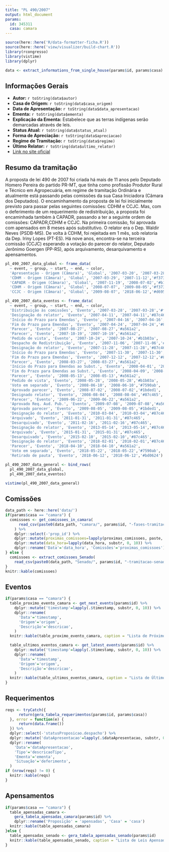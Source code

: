 ```yaml
---
title: "PL 490/2007"
output: html_document
params:
  id: 345311
  casa: camara
---
```


```r
source(here::here('R/data-formatter-ficha.R'))
source(here::here('view/visualizer/build-chart.R'))
library(rcongresso)
library(vistime)
library(dplyr)

data <- extract_informations_from_single_house(params$id, params$casa)
```

## Informações Gerais
- **Autor:** `r toString(data$autor)`
- **Casa de Origem:** `r toString(data$casa_origem)`
- **Data de Apresentação:** `r toString(data$data_apresentacao)`
- **Ementa:** `r toString(data$ementa)`
- **Explicação da Ementa:** Estabelece que as terras indígenas serão demarcadas através de leis.
- **Status Atual:** `r toString(data$status_atual)`
- **Forma de Apreciação:** `r toString(data$apreciacao)`
- **Regime de Tramitação:** `r toString(data$regime)`
- **Último Relator:** `r toString(data$ultimo_relator)`
- [Link no site oficial](http://www.camara.gov.br/proposicoesWeb/fichadetramitacao?idProposicao=`r params$id`)

## Resumo da tramitação
A proposta de lei 490 de 2007 foi criada há mais de 11 anos pelo Deputado Homero Pereira do partido PR-MT, que tinha como profissão Produtor Rural e Técnico em Agropecuária, em regime de tramitação Ordinária e atualmente está passando pelas comissões da sua Casa Iniciadora (Câmara dos Deputados). O encaminhamento da proposta de lei foi inicialmente previsto para passar pelas seguintes comissões: CDHM e CCJC. Mas, com o deferimento de um requerimento de redistribuição, a proposta foi encaminhada também à CAPADR, passando a ter a seguinte ordem de comissões: CAPADR,CDHM e CCJC. Na primeira comissão, foi aprovada com apensados em 8 meses após substitutivo. O relator era o Dep. Waldir Neves (PSDB-MS). De volta à CDHM, foi rejeitada em 1 mês, sob relatoria da Dep. Iriny Lopes (PT-ES). Há nove anos, encontra-se na terceira comissão (CCJC) esperando a votação do parecer do relator, Deputado Jerônimo Goergen (PP-RS), após arquivamento, desarquivamento e apensamentos.

```r

pl_490_2007_data_global <- frame_data(
  ~ event, ~ group, ~ start, ~ end, ~ color,
  'Apresentação - Origem (Câmara)', 'Global', '2007-03-20', '2007-03-28','#d6952a',
  'CDHM - Origem (Câmara)', 'Global', '2007-03-29', '2007-11-12','#f37340',
  'CAPADR - Origem (Câmara)', 'Global', '2007-11-19', '2008-07-02','#b1b03a',
  'CDHM - Origem (Câmara)', 'Global', '2008-07-07', '2009-08-05','#f37340',
  'CCJC - Origem (Câmara)', 'Global', '2009-08-07', '2018-06-12','#d6952a')

pl_490_2007_data_eventos <- frame_data(
  ~ event, ~ group, ~ start, ~ end, ~ color,
  'Distribuição às comissões', 'Evento', '2007-03-28', '2007-03-28','#f9929f',
  'Designação do relator', 'Evento', '2007-04-11', '2007-04-11','#87c465',
  'Início do Prazo para Emendas', 'Evento', '2007-04-16', '2007-04-16','#87c465',
  'Fim do Prazo para Emendas', 'Evento', '2007-04-24', '2007-04-24','#87c465',
  'Parecer', 'Evento', '2007-08-27', '2007-08-27','#a561a2',
  'Parecer', 'Evento', '2007-10-19', '2007-10-19','#a561a2',
  'Pedido de vista', 'Evento', '2007-10-24', '2007-10-24','#b1b03a',
  'Despacho de Redistribuição', 'Evento', '2007-11-06', '2007-11-06','#f9929f',
  'Designação do relator', 'Evento', '2007-11-28', '2007-11-28','#87c465',
  'Início do Prazo para Emendas', 'Evento', '2007-11-30', '2007-11-30','#87c465',
  'Fim do Prazo para Emendas', 'Evento', '2007-12-12', '2007-12-12','#87c465',
  'Parecer', 'Evento', '2008-03-27', '2008-03-27','#a561a2',
  'Início do Prazo para Emendas ao Subst.', 'Evento', '2008-04-01', '2008-04-01','#87c465',
  'Fim do Prazo para Emendas ao Subst.', 'Evento', '2008-04-09', '2008-04-09','#87c465',
  'Parecer', 'Evento', '2008-05-13', '2008-05-13','#a561a2',
  'Pedido de vista', 'Evento', '2008-05-28', '2008-05-28','#b1b03a',
  'Voto em separado', 'Evento', '2008-06-10', '2008-06-10','#7590ab',
  'Aprovado parecer', 'Evento', '2008-07-02', '2008-07-02','#1bded1',
  'Designado relator', 'Evento', '2008-08-04', '2008-08-04','#87c465',
  'Parecer', 'Evento', '2009-06-22', '2009-06-22','#a561a2',
  'Aprovado Req. Aud. Pub.', 'Evento', '2009-07-08', '2009-07-08','#a561a2',
  'Aprovado parecer', 'Evento', '2009-08-05', '2009-08-05','#1bded1',
  'Designação do relator', 'Evento', '2010-03-04', '2010-03-04','#87c465',
  'Arquivado', 'Evento', '2011-01-31', '2011-01-31','#87c465',
  'Desarquivado', 'Evento', '2011-02-16', '2011-02-16','#87c465',
  'Designação do relator', 'Evento', '2013-05-14', '2013-05-14','#87c465',
  'Arquivado', 'Evento', '2015-01-31', '2015-01-31','#87c465',
  'Desarquivado', 'Evento', '2015-02-10', '2015-02-10','#87c465',
  'Designação do relator', 'Evento', '2018-02-01', '2018-02-01','#87c465',
  'Parecer', 'Evento', '2018-04-10', '2018-04-10','#a561a2',
  'Voto em separado', 'Evento', '2018-05-22', '2018-05-22','#7590ab',
  'Retirado de pauta', 'Evento', '2018-06-12', '2018-06-12','#bd0624')

pl_490_2007_data_general <- bind_rows(
  pl_490_2007_data_global,
  pl_490_2007_data_eventos)

vistime(pl_490_2007_data_general)
```

## Comissões
```r
data_path <- here::here('data/')
if(params$casa == "camara") {
  comissoes <- get_comissoes_in_camara(
      read_csv(paste0(data_path, "camara/", params$id, "-fases-tramitacao-camara.csv"))
    ) %>%
    dplyr::select(-'prop_id') %>%
    dplyr::mutate(proximas_comissoes=lapply(proximas_comissoes, paste, collapse=', ')) %>%
    dplyr::mutate(data_hora=lapply(data_hora, substr, 0, 10)) %>%
    dplyr::rename('Data'='data_hora', 'Comissões'='proximas_comissoes')
} else {
  comissoes <- extract_comissoes_Senado(
    read_csv(paste0(data_path, "Senado/", params$id, "-tramitacao-senado.csv")))
}
knitr::kable(comissoes)
```

## Eventos
```r
if(params$casa == "camara") {
  table_proximo_evento_camara <- get_next_events(params$id) %>%
    dplyr::mutate('timestamp'=lapply(.$timestamp, substr, 0, 10)) %>%
    dplyr::rename(
      'Data'='timestamp',
      'Origem'='origem',
      'Descrição'='descricao',
    )
  knitr::kable(table_proximo_evento_camara, caption = "Lista de Próximos eventos")

  table_ultimos_eventos_camara <- get_latest_events(params$id) %>%
    dplyr::mutate('timestamp'=lapply(.$timestamp, substr, 0, 10)) %>%
    dplyr::rename(
      'Data'='timestamp',
      'Origem'='origem',
      'Descrição'='descricao',
    )
  knitr::kable(table_ultimos_eventos_camara, caption = "Lista de Últimos eventos")
}
```

## Requerimentos
```r
reqs <- tryCatch({
      return(gera_tabela_requerimentos(params$id, params$casa))
  }, error = function(e) {
      return(data.frame())
  }) %>%
  dplyr::select(-'statusProposicao.despacho') %>%
  dplyr::mutate('dataApresentacao'=lapply(.$dataApresentacao, substr, 0, 10)) %>%
  dplyr::rename(
    'Data'='dataApresentacao',
    'Tipo'='descricaoTipo',
    'Ementa'='ementa',
    'Situação'='deferimento',
  )
if (nrow(reqs) != 0) {
  knitr::kable(reqs)
}
```

## Apensamentos
```r
if(params$casa == "camara") {
  table_apensadas_camara <-
    gera_tabela_apensadas_camara(params$id) %>%
    dplyr::rename('Proposição' = 'apensadas', 'Casa' = 'casa')
  knitr::kable(table_apensadas_camara)
}else {
  table_apensadas_senado <- gera_tabela_apensadas_senado(params$id)
  knitr::kable(table_apensadas_senado, caption = "Lista de Leis Apensadas Senado")
}
```
